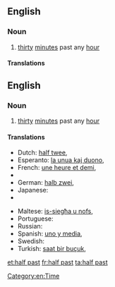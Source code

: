 {{also|half-past}}
==English==

===Noun===
{{en-noun|-}}

# [[thirty]] [[minute]]s past any [[hour]]

====Translations====
{{trans-top|half past the hour (halb zwei as an example)}}
==English==

===Noun===
{{en-noun|-}}

# [[thirty]] [[minute]]s past any [[hour]]

====Translations====
{{trans-top|half past the hour}}
* Dutch: [[half twee]], {{t|nl|half twee}}
* Esperanto: [[la unua kaj duono]], {{t|eo|la unua kaj duono}}
* French: [[une heure et demi]], {{t|fr|une heure et demi}}
* {{trreq|Georgian}}
* German: [[halb zwei]], {{t|de|halb zwei}}
* Japanese: {{t|ja|一時半|tr=いちじはん, ichijihan|sc=Jpan}}
* {{trreq|Korean}}
{{trans-mid}}
* Maltese: [[is-siegħa u nofs]], {{t|mt|is-siegħa u nofs}}
* Portuguese: {{t-|pt|uma e meia}}
* Russian: {{t|ru|пол-второго|tr=pol-vtoróvo|sc=Cyrl}}
* Spanish: [[uno y media]], {{t|es|uno y media}}
* Swedish: {{t-|sv|halv två}}
* Turkish: [[saat bir buçuk]], {{t|tr|saat bir buçuk}}
{{trans-bottom}}

[[Category:en:Time]]

[[et:half past]]
[[fr:half past]]
[[ta:half past]]